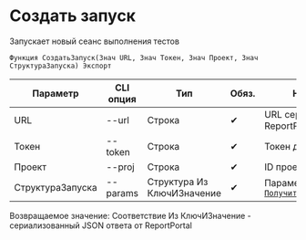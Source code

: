 ﻿---
sidebar_position: 1
description: Создать запуск и другие функции для работы с ReportPortal в Открытом пакете интеграций - бесплатной open-source библиотеке интеграций для 1С:Предприятие 8, OneScript и CLI
keywords: [1C, 1С, 1С:Предприятие, 1С:Предприятие 8.3, API, Интеграция, Сервисы, Обмен, OneScript, CLI, ReportPortal]
---


# Создать запуск
 Запускает новый сеанс выполнения тестов



`Функция СоздатьЗапуск(Знач URL, Знач Токен, Знач Проект, Знач СтруктураЗапуска) Экспорт`

  | Параметр | CLI опция | Тип | Обяз. | Назначение |
  |-|-|-|-|-|
  | URL | --url | Строка | &#x2714; | URL сервера ReportPortal |
  | Токен | --token | Строка | &#x2714; | Токен доступа |
  | Проект | --proj | Строка | &#x2714; | ID проекта |
  | СтруктураЗапуска | --params | Структура Из КлючИЗначение | &#x2714; | Параметры запуска. См. [`ПолучитьСтруктуруЗапуска`](/docs/ReportPortal/Results-management/Get-launch-structure) |

  
  Возвращаемое значение:   Соответствие Из КлючИЗначение - сериализованный JSON ответа от ReportPortal

<br/>




    




